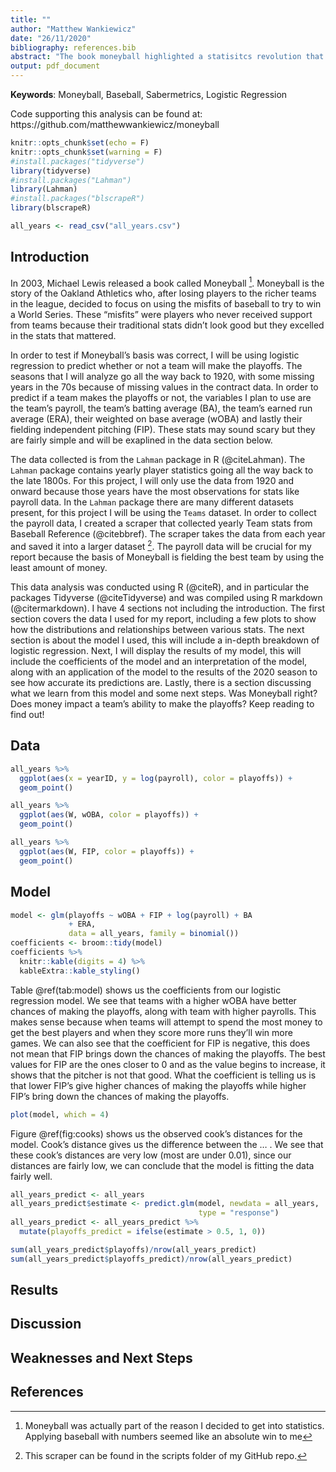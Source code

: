 ```yaml
---
title: ""
author: "Matthew Wankiewicz"
date: "26/11/2020"
bibliography: references.bib
abstract: "The book moneyball highlighted a statisitcs revolution that was occuring in baseball in the early 2000's. In this report, I will use logistic regression to determine whether the advanced stats that stemmed from this revolution are useful for predicting a team's success. According to the model (I still have to do this). The model correctly predicted that (insert) teams would make the playoffs using these metrics. "
output: pdf_document
---
```

**Keywords**: Moneyball, Baseball, Sabermetrics, Logistic Regression

Code supporting this analysis can be found at: https://github.com/matthewwankiewicz/moneyball

```r
knitr::opts_chunk$set(echo = F)
knitr::opts_chunk$set(warning = F)
#install.packages("tidyverse")
library(tidyverse)
#install.packages("Lahman")
library(Lahman)
#install.packages("blscrapeR")
library(blscrapeR)
```


```r
all_years <- read_csv("all_years.csv")
```

## Introduction

In 2003, Michael Lewis released a book called Moneyball ^[Moneyball was actually part of the reason I decided to get into statistics. Applying baseball with numbers seemed like an absolute win to me]. Moneyball is the story of the Oakland Athletics who, after losing players to the richer teams in the league, decided to focus on using the misfits of baseball to try to win a World Series. These "misfits" were players who never received support from teams because their traditional stats didn't look good but they excelled in the stats that mattered.

In order to test if Moneyball's basis was correct, I will be using logistic regression to predict whether or not a team will make the playoffs. The seasons that I will analyze go all the way back to 1920, with some missing years in the 70s because of missing values in the contract data. In order to predict if a team makes the playoffs or not, the variables I plan to use are the team's payroll, the team's batting average (BA), the team's earned run average (ERA), their weighted on base average (wOBA) and lastly their fielding independent pitching (FIP). These stats may sound scary but they are fairly simple and will be exaplined in the data section below. 

The data collected is from the `Lahman` package in R (@citeLahman). The `Lahman` package contains yearly player statistics going all the way back to the late 1800s. For this project, I will only use the data from 1920 and onward because those years have the most observations for stats like payroll data. In the `Lahman` package there are many different datasets present, for this project I will be using the `Teams` dataset. In order to collect the payroll data, I created a scraper that collected yearly Team stats from Baseball Reference (@citebbref). The scraper takes the data from each year and saved it into a larger dataset ^[This scraper can be found in the scripts folder of my GitHub repo.]. The payroll data will be crucial for my report because the basis of Moneyball is fielding the best team by using the least amount of money.

This data analysis was conducted using R (@citeR), and in particular the packages Tidyverse (@citeTidyverse) and was compiled using R markdown (@citermarkdown). I have 4 sections not including the introduction. The first section covers the data I used for my report, including a few plots to show how the distributions and relationships between various stats. The next section is about the model I used, this will include a in-depth breakdown of logistic regression. Next, I will display the results of my model, this will include the coefficients of the model and an interpretation of the model, along with an application of the model to the results of the 2020 season to see how accurate its predictions are. Lastly, there is a section discussing what we learn from this model and some next steps. Was Moneyball right? Does money impact a team's ability to make the playoffs? Keep reading to find out!


## Data

```r
all_years %>% 
  ggplot(aes(x = yearID, y = log(payroll), color = playoffs)) +
  geom_point()
```


```r
all_years %>% 
  ggplot(aes(W, wOBA, color = playoffs)) + 
  geom_point() 
```

```r
all_years %>% 
  ggplot(aes(W, FIP, color = playoffs)) + 
  geom_point() 
```


## Model

```r
model <- glm(playoffs ~ wOBA + FIP + log(payroll) + BA
             + ERA,
             data = all_years, family = binomial())
coefficients <- broom::tidy(model)
coefficients %>% 
  knitr::kable(digits = 4) %>% 
  kableExtra::kable_styling()
```

Table \@ref(tab:model) shows us the coefficients from our logistic regression model. We see that teams with a higher wOBA have better chances of making the playoffs, along with team with higher payrolls. This makes sense because when teams will attempt to spend the most money to get the best players and when they score more runs they'll win more games. We can also see that the coefficient for FIP is negative, this does not mean that FIP brings down the chances of making the playoffs. The best values for FIP are the ones closer to 0 and as the value begins to increase, it shows that the pitcher is not that good. What the coefficient is telling us is that lower FIP's give higher chances of making the playoffs while higher FIP's bring down the chances of making the playoffs.

```r
plot(model, which = 4)
```

Figure \@ref(fig:cooks) shows us the observed cook's distances for the model. Cook's distance gives us the difference between the ... . We see that these cook's distances are very low (most are under 0.01), since our distances are fairly low, we can conclude that the model is fitting the data fairly well.

```r
all_years_predict <- all_years
all_years_predict$estimate <- predict.glm(model, newdata = all_years,
                                          type = "response")
all_years_predict <- all_years_predict %>% 
  mutate(playoffs_predict = ifelse(estimate > 0.5, 1, 0))

sum(all_years_predict$playoffs)/nrow(all_years_predict)
sum(all_years_predict$playoffs_predict)/nrow(all_years_predict)
```

## Results

## Discussion

## Weaknesses and Next Steps

## References
